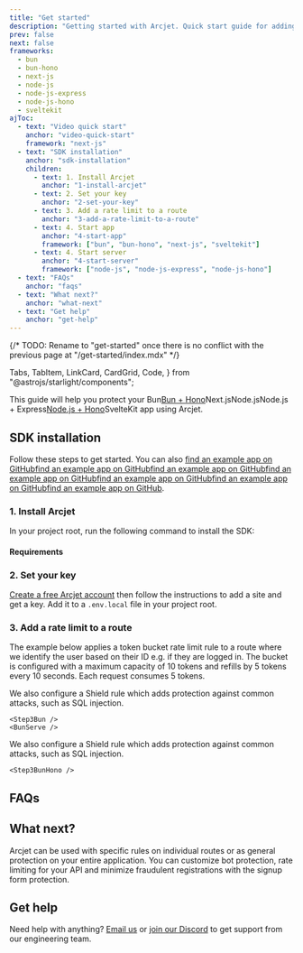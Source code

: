 ```yaml
---
title: "Get started"
description: "Getting started with Arcjet. Quick start guide for adding rate limiting, bot protection, and email validation to your app."
prev: false
next: false
frameworks:
  - bun
  - bun-hono
  - next-js
  - node-js
  - node-js-express
  - node-js-hono
  - sveltekit
ajToc:
  - text: "Video quick start"
    anchor: "video-quick-start"
    framework: "next-js"
  - text: "SDK installation"
    anchor: "sdk-installation"
    children:
      - text: 1. Install Arcjet
        anchor: "1-install-arcjet"
      - text: 2. Set your key
        anchor: "2-set-your-key"
      - text: 3. Add a rate limit to a route
        anchor: "3-add-a-rate-limit-to-a-route"
      - text: 4. Start app
        anchor: "4-start-app"
        framework: ["bun", "bun-hono", "next-js", "sveltekit"]
      - text: 4. Start server
        anchor: "4-start-server"
        framework: ["node-js", "node-js-express", "node-js-hono"]
  - text: "FAQs"
    anchor: "faqs"
  - text: "What next?"
    anchor: "what-next"
  - text: "Get help"
    anchor: "get-help"
---
```


{/* TODO: Rename to "get-started" once there is no conflict with the previous page at "/get-started/index.mdx" */}

  Tabs,
  TabItem,
  LinkCard,
  CardGrid,
  Code,
} from "@astrojs/starlight/components";

This guide will help you protect your <SlotByFramework inline client:load><Fragment slot="bun">Bun</Fragment><Fragment slot="bun-hono">[Bun +
Hono](https://hono.dev/getting-started/bun)</Fragment><Fragment slot="next-js">Next.js</Fragment><Fragment slot="node-js">Node.js</Fragment><Fragment slot="node-js-express">Node.js + Express</Fragment><Fragment slot="node-js-hono">[Node.js + Hono](https://hono.dev/getting-started/nodejs)</Fragment><Fragment slot="sveltekit">SvelteKit</Fragment></SlotByFramework> app using Arcjet.

<WhatIsArcjet />

<SlotByFramework client:load>
  <BunHonoNotice slot="bun-hono" />
  <NodeJsHonoNotice slot="node-js-hono" />
</SlotByFramework>

<SlotByFramework client:load>
  <VideoQuickStart slot="next-js" />
</SlotByFramework>

## SDK installation

Follow these steps to get started. You can also <SlotByFramework client:load inline><Fragment slot="bun">[find an example app on GitHub](https://github.com/arcjet/arcjet-js/tree/main/examples/bun-rl)</Fragment><Fragment slot="bun-hono">[find an example app on GitHub](https://github.com/arcjet/arcjet-js/tree/main/examples/bun-rl)</Fragment><Fragment slot="next-js">[find an example app on GitHub](https://github.com/arcjet/arcjet-js/tree/main/examples/nextjs-14-app-dir-rl)</Fragment><Fragment slot="node-js">[find an example app on GitHub](https://github.com/arcjet/arcjet-js/tree/main/examples/nodejs-rl)</Fragment><Fragment slot="node-js-express">[find an example app on GitHub](https://github.com/arcjet/arcjet-js/tree/main/examples/nodejs-express-rl)</Fragment><Fragment slot="node-js-hono">[find an example app on GitHub](https://github.com/arcjet/arcjet-js/tree/main/examples/nodejs-hono-rl)</Fragment><Fragment slot="sveltekit">[find an example app on GitHub](https://github.com/arcjet/arcjet-js/tree/main/examples/sveltekit)</Fragment></SlotByFramework>.

### 1. Install Arcjet

In your project root, run the following command to install the SDK:

<SlotByFramework client:load>
  <Step1Bun slot="bun" />
  <Step1Bun slot="bun-hono" />
  <Step1NextJs slot="next-js" />
  <Step1NodeJs slot="node-js" />
  <Step1NodeJs slot="node-js-express" />
  <Step1NodeJs slot="node-js-hono" />
  <Step1SvelteKit slot="sveltekit" />
</SlotByFramework>

#### Requirements

<SlotByFramework client:load>
  <RequirementsBun slot="bun" />
  <RequirementsBunHono slot="bun-hono" />
  <RequirementsNextJs slot="next-js" />
  <RequirementsNodeJs slot="node-js" />
  <RequirementsNodeJsExpress slot="node-js-express" />
  <RequirementsNodeJsHono slot="node-js-hono" />
  <RequirementsSvelteKit slot="sveltekit" />
</SlotByFramework>

### 2. Set your key

[Create a free Arcjet account](https://app.arcjet.com) then follow the
instructions to add a site and get a key. Add it to a `.env.local` file in your <FrameworkName client:load /> project root.

<SlotByFramework client:load>
  <Step2SetEnv slot="bun" />
  <Step2SetEnv slot="bun-hono" />
  <Step2 slot="next-js" />
  <Step2SetEnv slot="node-js" />
  <Step2SetEnv slot="node-js-express" />
  <Step2SetEnv slot="node-js-hono" />
  <Step2 slot="sveltekit" />
</SlotByFramework>

### 3. Add a rate limit to a route

The example below applies a token bucket rate limit rule to a route where we
identify the user based on their ID e.g. if they are logged in. The bucket is
configured with a maximum capacity of 10 tokens and refills by 5 tokens every 10
seconds. Each request consumes 5 tokens.

<SlotByFramework client:load>
  <Fragment slot="bun">

We also configure a Shield rule which adds protection against common attacks,
such as SQL injection.

    <Step3Bun />
    <BunServe />

  </Fragment>
  <Fragment slot="bun-hono">

We also configure a Shield rule which adds protection against common attacks,
such as SQL injection.

    <Step3BunHono />

  </Fragment>
  <Step3NextJs slot="next-js" />
  <Step3NodeJs slot="node-js" />
  <Step3NodeJsExpress slot="node-js-express" />
  <Step3NodeJsHono slot="node-js-hono" />
  <Step3SvelteKit slot="sveltekit" />
</SlotByFramework>

<SlotByFramework client:load>
  <Step4Bun slot="bun" />
  <Step4Bun slot="bun-hono" />
  <Step4 slot="next-js" />
  <Step4NodeJs slot="node-js" />
  <Step4NodeJsExpress slot="node-js-express" />
  <Step4NodeJsHono slot="node-js-hono" />
  <Step4SvelteKit slot="sveltekit" />
</SlotByFramework>

## FAQs

<FAQs />

## What next?

Arcjet can be used with specific rules on individual routes or as general
protection on your entire application. You can customize bot protection, rate
limiting for your API and minimize fraudulent registrations with the signup form
protection.

## Get help

Need help with anything? [Email us](mailto:support@arcjet.com) or [join our
Discord](https://discord.gg/TPra6jqZDC) to get support from our
engineering team.

<Comments />
